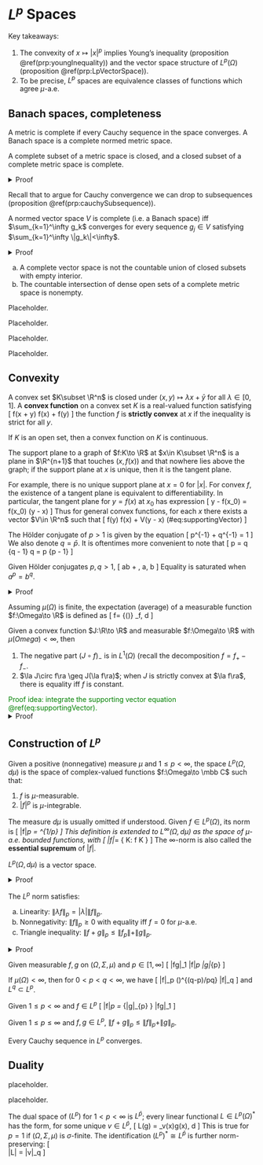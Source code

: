 # $L^p$ Spaces 

Key takeaways: 

1. The convexity of $x\mapsto |x|^p$ implies Young's inequality 
    (proposition \@ref(prp:youngInequality)) 
    and the vector space structure of $L^p(\Omega)$ 
    (proposition \@ref(prp:LpVectorSpace)). 
2. To be precise, $L^p$ spaces are equivalence classes of 
    functions which agree $\mu$-a.e.

## Banach spaces, completeness {-}

:::{.definition name="completeness, Banach space"}
A metric is complete if every Cauchy sequence 
in the space converges. A Banach space is 
a complete normed metric space. 
:::

:::{.proposition name="connection between complete and closed spaces"}
A complete subset of a metric space is closed, and a closed 
subset of a complete metric space is complete. 
:::
<details>
<summary>Proof</summary>
Given a complete subset $V$ of a metric space, every convergent 
sequence is also a convergent Cauchy sequence whose limit 
stays inside $V$. Given a closed subset, the convergent 
limit of every Cauchy sequence must say within $V$ by closure 
property, so $V$ is complete. 
</details>

Recall that to argue for Cauchy convergence we can 
drop to subsequences (proposition \@ref(prp:cauchySubsequence)). 

:::{.proposition name="characterization of Banach space"}
A normed vector space $V$ is complete (i.e. a Banach space) 
iff $\sum_{k=1}^\infty g_k$ converges for every sequence 
$g_j\in V$ satisfying $\sum_{k=1}^\infty \|g_k\|<\infty$. 
:::
<details>
<summary>Proof</summary>
Given $V$ complete, the partial sum of $g$ is a Cauchy 
sequence thus converges. Conversely, 
given a Cauchy sequence, drop to a subsequence $f_j$ 
and set $f_0=0$ so that  
\[ 
    \sum_{k=1}^\infty \|f_k - f_{k-1}\| < \infty 
\] 
then by assumption 
$\sum_{k=1}^\infty (f_k - f_{k-1})=\lim_{n\to \infty} f_n$ 
exists. 
</details>

:::{.theorem name="Baire's theorem"}

a. A complete vector space is not the countable union 
    of closed subsets with empty interior. 
b. The countable intersection of dense open sets of a complete 
    metric space is nonempty. 
:::

:::{.theorem name="open mapping theorem"}
Placeholder. 
:::

:::{.theorem name="bounded inverse theorem"}
Placeholder. 
:::

:::{.theorem name="closed graph theorem"}
Placeholder. 
:::

:::{.theorem name="Hahn-Banach theorem"}
Placeholder. 
:::

## Convexity {-}

:::{.definition name="convex set and function"}
A convex set $K\subset \R^n$ is closed under 
$(x, y)\mapsto \lambda x + \bar y$ 
for all $\lambda \in [0, 1]$. A **convex function** 
on a convex set $K$ is a real-valued function satisfying 
\[ 
    f(\lambda x + \bar \lambda y) 
    \leq \lambda f(x) + \bar \lambda f(y)
\] 
the function $f$ is **strictly convex** at $x$ if the 
inequality is strict for all $y$. 
:::

:::{.proposition}
If $K$ is an open set, then a convex function on $K$ is continuous. 
:::

:::{.definition name="support plane"}
The support plane to a graph of $f:K\to \R$ at 
$x\in K\subset \R^n$ is a plane in $\R^{n+1}$ that 
touches $(x, f(x))$ and that nowhere lies above the graph; 
if the support plane at $x$ is unique, then it is the tangent plane. 
:::
For example, there is no unique support plane at $x=0$ for $|x|$. 
For convex $f$, the existence of a tangent plane is equivalent 
to differentiability. In particular, the tangent plane 
for $y=f(x)$ at $x_0$ has expression 
\[ 
    y - f(x_0) = \nabla f(x_0) \cdot (y - x)
\] 
Thus for general convex functions, for each $x$ there exists 
a vector $V\in \R^n$ such that 
\[ 
    f(y) \geq f(x) + V\cdot (y - x)
    (\#eq:supportingVector)
\] 

:::{.definition name="Hölder conjugate"}
The Hölder conjugate of $p>1$ is given by the equation 
\[ 
    p^{-1} + q^{-1} = 1
\] 
We also denote $q=\bar p$. 
It is oftentimes more convenient to note that 
\[ 
    p = \df q {q - 1} \iff q = \df p {p - 1}
\] 
:::

:::{.proposition #youngInequality name="Young's inequality"}
Given Hölder conjugates $p, q>1$, 
\[ 
    ab \leq \df {a^p}{p} + \df{b^q}{q}, \quad \forall a, b\geq 0
\] 
Equality is saturated when $a^p = b^q$. 
:::
<details>
<summary>Proof</summary>
Consider the convex function $f(a) = \df{a^p}{p}$. 
Its Legendre transform is 
\begin{align}
    g(b) 
    &= \sup_a \left(ab - \df {a^p}{p}\right) 
    = a_*b - \df{a_*^p}{p},\quad a_* = b^{1/(p-1)} \\ 
    &= b^{1 + 1/(p-1)} - \df 1 p b^{p/(p-1)} = b^q - \df 1 p b^q 
    = \df{b^q}{q}
\end{align}
Young's inequality follows from the variational characterization 
of the Legendre transform. 
Equality is saturated when $a=b^{1/(p-1)} \iff a^p = b^q$. 
</details>

:::{.definition name="average of a measurable function"}
Assuming $\mu(\Omega)$ is finite, the expectation (average) of 
a measurable function $f:\Omega\to \R$ is defined as 
\[ 
    \la f\ra = \df 1 {\mu(\Omega)} \int_\Omega f\, d\mu 
\] 
:::

:::{.theorem name="Jensen's inequality"}
Given a convex function $J:\R\to \R$ and 
measurable $f:\Omega\to \R$ with $\mu(Omega)<\infty$, then 

1. The negative part $(J\circ f)_-$ is in $L^1(\Omega)$ 
    (recall the decomposition $f=f_+ - f_-$. 
2. $\la J\circ f\ra \geq J(\la f\ra)$; when $J$ is strictly 
convex at $\la f\ra$, there is equality iff $f$ is constant. 
:::
<span style="color:green">
Proof idea: integrate the supporting 
vector equation \@ref(eq:supportingVector). 
</span>
<details>
<summary>Proof</summary>
Fixing $\la f\ra$, there exists a constant $V\in \R$ 
such that 
\[ 
    J(\forall t)\geq J(\la f\ra) + V(t - \la f\ra)
    (\#eq:convexity) 
\] 
This bounds the negative component (but not the positive one!) 
\[ 
    [J\circ f]_-(x) \leq |J(\la f\ra)| + |V||\la f\ra| + |V| |f(x)| 
\] 
using $\mu(\Omega)<\infty$, this bounded function is integrable. 
To obtain (2), integrate \@ref(eq:convexity) for all $t=f(x)$ 
\[ 
    \la J \circ f\ra \geq J(\la f\ra) - V \la f\ra + V\la f\ra 
\] 
with $J$ strictly convex, the inequality is saturated 
when $\la J\circ f\ra = J(\la f\ra)$. 
</details>

## Construction of $L^p$ {-}

:::{.definition name="Lp space, norm"}
Given a positive (nonnegative) measure 
$\mu$ and $1\leq p<\infty$, the space 
$L^p(\Omega, d\mu)$
is the space of complex-valued functions $f:\Omega\to \mbb C$ 
such that: 

1. $f$ is $\mu$-measurable. 
2. $|f|^p$ is $\mu$-integrable. 

The measure $d\mu$ is usually omitted if understood. 
Given $f\in L^p(\Omega)$, its norm is 
\[ 
    \|f\|_p = \left[\int_\Omega |f(x)|^p \mu(dx)\right]^{1/p}
\] 
This definition is extended to $L^\infty(\Omega, d\mu)$ 
as the space of $\mu$-a.e. bounded functions, with 
\[ 
    \|f\|_\infty = \inf \{
        K: f \leq K \text{ for } \mu\text{-a.e.}
    \}
\] 
The $\infty$-norm is also called the **essential supremum** 
of $|f|$. 
:::

:::{.proposition #LpVectorSpace name="vector space property"}
$L^p(\Omega, d\mu)$ is a vector space. 
:::
<details>
<summary>Proof</summary>
Closure under scalar multiplication is apparant. 
Closure under addition follows from the convexity of $|x|^p$. 
\[ 
    \left\|\df{\alpha + \beta}{2}\right\|^p \leq \df{|\alpha|^p + |\beta|^p}{2}
\] 
which follows from the convexity of $|x|^p$. 
</details>

:::{.proposition name="norm properties"}
The $L^p$ norm satisfies: 

a. Linearity: $\|\lambda f\|_p = |\lambda| \|f\|_p$. 
b. Nonnegativity: $\|f\|_p\geq 0$ with equality iff $f=0$ for $\mu$-a.e. 
c. Triangle inequality: $\|f+g\|_p \leq \|f_p\| + \|g\|_p$. 
:::

<details>
<summary>Proof</summary>
Linearity follows from definition. 
For nonnegativity, 
$\|f\|_p = 0 \iff \|f^p\|_1 = 0 \iff f=0$, where the second and 
third equalities are to be understood as $\mu$-a.e. 
Triangle inequality is proved by Minkowski's inequality \@ref(thm:Minkowski). 
</details>

:::{.proposition name="Hölder's inequality"}
Given measurable $f, g$ on $(\Omega, \Sigma, \mu)$ and $p\in [1, \infty]$
\[ 
    \|fg\|_1 \leq \|f\|_p \|g\|_{\bar p}
\] 
:::

:::{.proposition}
If $\mu(\Omega)<\infty$, then for $0<p<q<\infty$, we have 
\[ 
    \|f\|_p \leq \mu(\Omega)^{(q-p)/pq} \|f\|_q
\] 
and $L^q \subset L^p$. 
:::

:::{.proposition name="variational formula for p-norm"}
Given $1\leq p<\infty$ and $f\in L^p$ 
\[ 
    \|f\|_p = \sup_{\|g\|_{\bar p} \leq 1} \|fg\|_1 
\] 
:::

:::{.theorem #Minkowski name="Minkowski's inequality"}
Given $1\leq p \leq \infty$ and 
$f, g\in L^p$, $\|f+g\|_p \leq \|f\|_p + \|g\|_p$. 
:::

:::{.theorem name="Lp is a Banach space"}
Every Cauchy sequence in $L^p$ converges. 
:::



## Duality {-}

:::{.definition name="norm of linear functional"}
placeholder. 
:::

:::{.definition name="continuity and boundedness"}
placeholder. 
:::

:::{.theorem #LpDual name="Riesz representation theorem"}
The dual space of $(L^p)$ for $1< p < \infty$ 
is $L^{\bar p}$; every linear functional $L\in L^p(\Omega)^*$ 
has the form, for some unique $v\in L^{\bar p}$, 
\[ 
    L(g) = \int_\Omega v(x)g(x)\, d\mu 
\] 
This is true for $p=1$ if $(\Omega, \Sigma, \mu)$ is $\sigma$-finite. 
The identification $(L^p)^* \cong L^{\bar p}$ is further norm-preserving: 
\[  
    \|L\| = \|v\|_q
\] 
:::